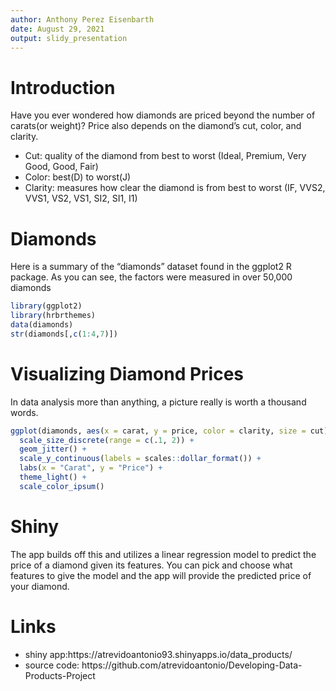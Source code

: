 ```yaml
---
author: Anthony Perez Eisenbarth
date: August 29, 2021
output: slidy_presentation
---
```


# Introduction
Have you ever wondered how diamonds are priced beyond the number of carats(or weight)? Price also depends on the diamond's cut, color, and clarity.

- Cut: quality of the diamond from best to worst (Ideal, Premium, Very Good, Good, Fair)
- Color: best(D) to worst(J)
- Clarity: measures how clear the diamond is from best to worst (IF, VVS2, VVS1, VS2, VS1, SI2, SI1, I1)


# Diamonds
Here is a summary of the "diamonds" dataset found in the ggplot2 R package. As you can see, the factors were measured in over 50,000 diamonds 
```r
library(ggplot2)
library(hrbrthemes)
data(diamonds)
str(diamonds[,c(1:4,7)])
```

# Visualizing Diamond Prices
In data analysis more than anything, a picture really is worth a thousand words.

```r
ggplot(diamonds, aes(x = carat, y = price, color = clarity, size = cut)) +
  scale_size_discrete(range = c(.1, 2)) + 
  geom_jitter() +
  scale_y_continuous(labels = scales::dollar_format()) + 
  labs(x = "Carat", y = "Price") + 
  theme_light() +
  scale_color_ipsum()
```

# Shiny

The app builds off this and utilizes a linear regression model to predict the price of a diamond given its features. You can pick and choose what features to give the model and the app will provide the predicted price of your diamond. 

# Links
* shiny app:https://atrevidoantonio93.shinyapps.io/data_products/
* source code: https://github.com/atrevidoantonio/Developing-Data-Products-Project